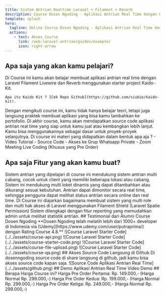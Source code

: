 ```yaml
---
title: Sistem Antrian Realtime Laravel + Filament + Reverb
description: Course Dosen Ngoding - Aplikasi Antrian Real Time dengan Laravel Filament Livewire dan Reverb 
template: splash
hero:
  tagline: Online Course Dosen Ngoding - Aplikasi Antrian Real Time dengan Laravel Filament Livewire dan Reverb 
  actions:
    - text: Akses Course
      link: /web-laravel-antrian/guides/example/
      icon: right-arrow
---
```



## Apa saja yang akan kamu pelajari?

<CardGrid>
  <Card title="Starter Project Kaido-Kit" icon="rocket">
    Di Course ini kamu akan belajar membuat aplikasi antrian real time dengan Laravel Filament Livewire dan Reverb menggunakan starter project Kaido-Kit.

    Apa itu Kaido Kit ? [Cek Repo Github](https://github.com/siubie/kaido-kit).
  </Card>
  <Card title="Belajar Sambil Build Portofolio" icon="star">
    Dengan mengikuti course ini, kamu tidak hanya belajar teori, tetapi juga langsung praktek membuat aplikasi yang bisa kamu tambahkan ke portofolio.
  </Card>
  <Card title="Dapat Source Code Siap Jual" icon="setting">
    Di akhir course, kamu akan mendapatkan source code aplikasi antrian real time yang siap untuk kamu jual atau kembangkan lebih lanjut.
    Kamu bisa menggunakannya sebagai dasar untuk proyek-proyek selanjutnya.
  </Card>
  <Card title="Dapat Apa Aja ?" icon="open-book">
    Di course ini materi yang didapatkan dalam bentuk apa aja ? 
    - Video Tutorial
    - Source Code
    - Akses ke Grup Whatsapp Private
    - Zoom Meeting Live Coding (Khusus yang Pre Order)
  </Card>
</CardGrid>

## Apa saja Fitur yang akan kamu buat?
<CardGrid stagger="true"> 
  <Card title="Sistem Antrian Multi Cabang" icon="list">
    Sistem antrian yang dipelajari di course ini mendukung sistem antrian multi cabang, cocok untuk client yang memiliki beberapa lokasi atau cabang. 
  </Card>
  <Card title="Multi Loket" icon="bell">
    Sistem ini mendukung multi loket dinamis yang dapat ditambahkan atau dikurangi sesuai kebutuhan.
  </Card>
  <Card title="Antrian Real Time" icon="user">
    Antrian dapat dimonitor secara real time, sehingga pengguna dapat melihat status antrian secara online dan real time.
  </Card>
  <Card title="Support Multi Hak Akses" icon="users">
    Di Course ini diajarkan bagaimana membuat sistem yang multi role dan multi hak akses di Laravel menggunakan Filament Shield (Laravel Spatie Permission)
  </Card>
  <Card title="Fitur Reporting" icon="users">
    Sistem dilengkapi dengan fitur reporting yang memudahkan admin untuk melihat statistik antrian.
  </Card>
</CardGrid>
## Testimonial dari Alumni Course Dosen Ngoding
**Dosen Ngoding telah melatih lebih dari 1000+ developer di Indonesia via [Udemy](https://www.udemy.com/user/putraprima/) dengan Rating Course 4.8.**
<CardGrid stagger="true">
  <Card title="Laravel Rest Api - Review 4.9 ⭐⭐⭐⭐⭐">
  ![Course Laravel Starter Code](../../assets/course-api.png)
  </Card>
  <Card title="Laravel Starter Code - Review 4.8 ⭐⭐⭐⭐⭐">
  ![Course Laravel Starter Code](../../assets/course-starter-code.png)
  </Card>
  <Card title="Laravel File Upload - Review 4.7 ⭐⭐⭐⭐⭐">
  ![Course Laravel Starter Code](../../assets/course-file-upload.png)
  </Card>
  <Card title="Quality Assurance Engineer - Review 4.9 ⭐⭐⭐⭐⭐">
  ![Course Laravel Starter Code](../../assets/course-qa.png)
  </Card>
</CardGrid>
## Akses Source Code Langsung di Github
Di dosenngoding source code di share langsung di github, jadi kamu bisa akses source code kapan saja.
![Source Code Aplikasi Antrian Real Time](../../assets/github.png)
## Demo Aplikasi Antrian Real Time 
Video Demo
## Berapa Harga Course ini?
Harga Pre Order Pertama: Rp. 149.000,- (Harga Normal Rp. 299.000,-)
Harga Pre Order Kedua: Rp. 199.000,- (Harga Normal Rp. 299.000,-)
Harga Pre Order Ketiga: Rp. 249.000,- (Harga Normal Rp. 299.000,-)